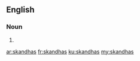 ==English==

===Noun===
{{head|en|plural}}

# {{plural of|skandha|lang=en}}

[[ar:skandhas]]
[[fr:skandhas]]
[[ku:skandhas]]
[[my:skandhas]]